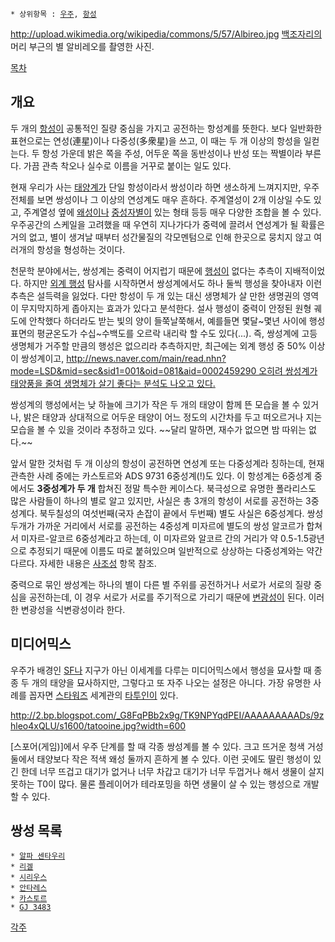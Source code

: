  * 상위항목 : [[우주]], [[항성]]

http://upload.wikimedia.org/wikipedia/commons/5/57/Albireo.jpg
[[백조자리]]의 머리 부근의 별 알비레오를 촬영한 사진.

[[목차]]

== 개요 ==
두 개의 [[항성]]이 공통적인 질량 중심을 가지고 공전하는 항성계를 뜻한다. 보다 일반화한 표현으로는 연성(連星)이나 다중성(多衆星)을 쓰고, 이 때는 두 개 이상의 항성을 일컫는다. 두 항성 가운데 밝은 쪽을 주성, 어두운 쪽을 동반성이나 반성 또는 짝별이라 부른다. 가끔 관측 착오나 실수로 이름을 거꾸로 붙이는 일도 있다.

현재 우리가 사는 [[태양계]]가 단일 항성이라서 쌍성이라 하면 생소하게 느껴지지만, 우주 전체를 보면 쌍성이나 그 이상의 연성계도 매우 흔하다. 주계열성이 2개 이상일 수도 있고, 주계열성 옆에 [[왜성]]이나 [[중성자별]]이 있는 형태 등등 매우 다양한 조합을 볼 수 있다. 우주공간의 스케일을 고려했을 때 우연히 지나가다가 중력에 끌려서 연성계가 될 확률은 거의 없고, 별이 생겨날 때부터 성간물질의 각모멘텀으로 인해 한곳으로 뭉치지 않고 여러개의 항성을 형성하는 것이다.

천문학 분야에서는, 쌍성계는 중력이 어지럽기 때문에 [[행성]]이 없다는 추측이 지배적이었다. 하지만 [[외계 행성]] 탐사를 시작하면서 쌍성계에서도 하나 둘씩 행성을 찾아내자 이런 추측은 설득력을 잃었다. 다만 항성이 두 개 있는 대신 생명체가 살 만한 생명권의 영역이 무지막지하게 좁아지는 효과가 있다고 분석한다. 설사 행성이 중력이 안정된 원형 궤도에 안착했다 하더라도 받는 빛의 양이 들쭉날쭉해서, 예를들면 몇달~몇년 사이에 행성 표면의 평균온도가 수십~수백도를 오르락 내리락 할 수도 있다(...). 즉, 쌍성계에 고등 생명체가 거주할 만큼의 행성은 없으리라 추측하지만, 최근에는 외계 행성 중 50% 이상이 쌍성계이고, [[http://news.naver.com/main/read.nhn?mode=LSD&mid=sec&sid1=001&oid=081&aid=0002459290 오히려 쌍성계가 태양풍을 줄여 생명체가 살기 좋다는 분석도 나오고 있다.]]

쌍성계의 행성에서는 낮 하늘에 크기가 작은 두 개의 태양이 함께 뜬 모습을 볼 수 있거나, 밝은 태양과 상대적으로 어두운 태양이 어느 정도의 시간차를 두고 떠오르거나 지는 모습을 볼 수 있을 것이라 추정하고 있다. ~~달리 말하면, 재수가 없으면 밤 따위는 없다.~~

앞서 말한 것처럼 두 개 이상의 항성이 공전하면 연성계 또는 다중성계라 칭하는데, 현재 관측한 사례 중에는 카스토르와 ADS 9731 6중성계(!)도 있다. 이 항성계는 6중성계 중에서도 '''3중성계가 두 개''' 합쳐진 정말 특수한 케이스다. 북극성으로 유명한 폴라리스도 많은 사람들이 하나의 별로 알고 있지만, 사실은 총 3개의 항성이 서로를 공전하는 3중성계다. 북두칠성의 여섯번째(국자 손잡이 끝에서 두번째) 별도 사실은 6중성계다. 쌍성 두개가 가까운 거리에서 서로를 공전하는 4중성계 미자르에 별도의 쌍성 알코르가 합쳐서 미자르-알코르 6중성계라고 하는데, 이 미자르와 알코르 간의 거리가 약 0.5-1.5광년으로 추정되기 때문에 이름도 따로 붙혀있으며 일반적으로 상상하는 다중성계와는 약간 다르다. 자세한 내용은 [[사조성]] 항목 참조.

중력으로 묶인 쌍성계는 하나의 별이 다른 별 주위를 공전하거나 서로가 서로의 질량 중심을 공전하는데, 이 경우 서로가 서로를 주기적으로 가리기 때문에 [[변광성]]이 된다. 이러한 변광성을 식변광성이라 한다.

== 미디어믹스 ==
우주가 배경인 [[SF]]나 지구가 아닌 이세계를 다루는 미디어믹스에서 행성을 묘사할 때 종종 두 개의 태양을 묘사하지만, 그렇다고 또 자주 나오는 설정은 아니다. 가장 유명한 사례를 꼽자면 [[스타워즈]] 세계관의 [[타투인]]이 있다.

http://2.bp.blogspot.com/_G8FqPBb2x9g/TK9NPYqdPEI/AAAAAAAAADs/9zhleo4xQLU/s1600/tatooine.jpg?width=600

[스포어(게임)]에서 우주 단계를 할 때 각종 쌍성계를 볼 수 있다.  크고 뜨거운 청색 거성 둘에서 태양보다 작은 적색 왜성 둘까지 흔하게 볼 수 있다. 이런 곳에도 딸린 행성이 있긴 한데 너무 뜨겁고 대기가 없거나 너무 차갑고 대기가 너무 두껍거나 해서 생물이 살지 못하는 T0이 많다. 물론 플레이어가 테라포밍을 하면 생물이 살 수 있는 행성으로 개발할 수 있다.
== 쌍성 목록 ==
 * [[알파 센타우리]]
 * [[리겔]]
 * [[시리우스]]
 * [[안타레스]]
 * [[카스토르]]
 * [[GJ 3483]]

[[각주]]
